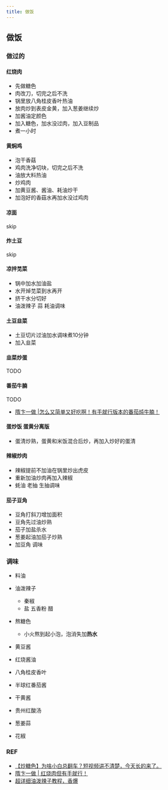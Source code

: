 ```yaml
---
title: 做饭
---
```

## 做饭

### 做过的
#### 红烧肉
- 先做糖色
- 肉改刀，切完之后不洗
- 锅里放八角桂皮香叶热油
- 放肉炒到表皮金黄，加入葱姜继续炒
- 加酱油定颜色
- 加入糖色，加水没过肉，加入豆制品
- 煮一小时

#### 黄焖鸡
- 泡干香菇
- 鸡肉洗净切块，切完之后不洗
- 油放大料热油
- 炒鸡肉
- 加黄豆酱、酱油、耗油炒干
- 加泡好的香菇水再加水没过鸡肉

#### 凉面
skip
#### 炸土豆
skip

#### 凉拌苋菜
- 锅中加水加油盐
- 水开焯苋菜到水再开
- 挤干水分切好
- 油泼辣子 蒜 耗油调味

#### 土豆韭菜
- 土豆切片过油加水调味煮10分钟
- 加入韭菜

#### 韭菜炒蛋
TODO

#### 番茄牛腩
TODO
- [隋卞一做 |怎么又简单又好吃啊！有手就行版本的番茄炖牛腩！](https://www.bilibili.com/video/BV1RN4y1r7dt)

#### 蛋炒饭 蛋黄分离版
- 蛋清炒熟，蛋黄和米饭混合后炒，再加入炒好的蛋清

#### 辣椒炒肉
- 辣椒提前不加油在锅里炒出虎皮
- 重新加油炒肉再加入辣椒
- 蚝油 老抽 生抽调味

#### 茄子豆角
- 豆角打斜刀增加面积
- 豆角先过油炒熟
- 茄子加盐杀水
- 葱姜起油加茄子炒熟
- 加豆角 调味

### 调味
- 料油
- 油泼辣子
  - 秦椒
  - 盐 五香粉 醋
- 熬糖色
  - 小火熬到起小泡，泡消失加**热水**

- 黄豆酱
- 红烧酱油
- 八角桂皮香叶
- 半球红番茄酱
- 干黄酱
- 贵州红酸汤
- 葱姜蒜
- 花椒

### REF
- [【炒糖色】为啥小白总翻车？短视频讲不清楚，今天长的来了。](https://www.bilibili.com/video/BV1se4y1L7QL)
- [隋卞一做 | 红烧肉但有手就行！](https://www.bilibili.com/video/BV1YN41167ad)
- [超详细油泼辣子教程，香爆](https://www.bilibili.com/video/BV1jW411H7Ys)